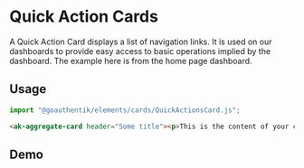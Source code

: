 

<Meta of={QuickActionsCardStories} />

# Quick Action Cards

A Quick Action Card displays a list of navigation links. It is used on our dashboards to provide
easy access to basic operations implied by the dashboard. The example here is from the home page
dashboard.

## Usage

```Typescript
import "@goauthentik/elements/cards/QuickActionsCard.js";
```

```html
<ak-aggregate-card header="Some title"><p>This is the content of your card!</p></ak-aggregate-card>
```

## Demo

<Story of={QuickActionsCardStories.DefaultStory} />

